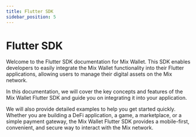 ```yaml
---
title: Flutter SDK
sidebar_position: 5
---
```

# Flutter SDK

Welcome to the Flutter SDK documentation for Mix Wallet. This SDK enables developers to easily integrate the Mix Wallet functionality into their Flutter applications, allowing users to manage their digital assets on the Mix network.&#x20;

In this documentation, we will cover the key concepts and features of the Mix Wallet Flutter SDK and guide you on integrating it into your application.&#x20;

We will also provide detailed examples to help you get started quickly. Whether you are building a DeFi application, a game, a marketplace, or a simple payment gateway, the Mix Wallet Flutter SDK provides a mobile-first, convenient, and secure way to interact with the Mix network.
